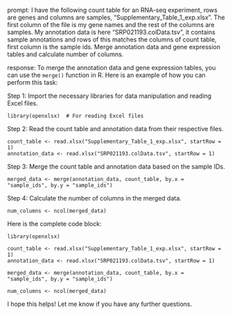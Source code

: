 prompt:
I have the following count table for an RNA-seq experiment, rows are genes and columns are samples, "Supplementary_Table_1_exp.xlsx". The first column of the file is my gene names and the rest of the columns are samples. My annotation data is here  "SRP021193.colData.tsv", it contains sample annotations and rows of this matches the columns of count table, first column is the sample ids. Merge annotation data and gene expression tables and calculate number of columns.

response:
To merge the annotation data and gene expression tables, you can use the `merge()` function in R. Here is an example of how you can perform this task:

Step 1: Import the necessary libraries for data manipulation and reading Excel files.
```
library(openxlsx)  # For reading Excel files
```

Step 2: Read the count table and annotation data from their respective files.
```
count_table <- read.xlsx("Supplementary_Table_1_exp.xlsx", startRow = 1)
annotation_data <- read.xlsx("SRP021193.colData.tsv", startRow = 1)
```

Step 3: Merge the count table and annotation data based on the sample IDs.
```
merged_data <- merge(annotation_data, count_table, by.x = "sample_ids", by.y = "sample_ids")
```

Step 4: Calculate the number of columns in the merged data.
```
num_columns <- ncol(merged_data)
```

Here is the complete code block:
```
library(openxlsx)

count_table <- read.xlsx("Supplementary_Table_1_exp.xlsx", startRow = 1)
annotation_data <- read.xlsx("SRP021193.colData.tsv", startRow = 1)

merged_data <- merge(annotation_data, count_table, by.x = "sample_ids", by.y = "sample_ids")

num_columns <- ncol(merged_data)
```

I hope this helps! Let me know if you have any further questions.
